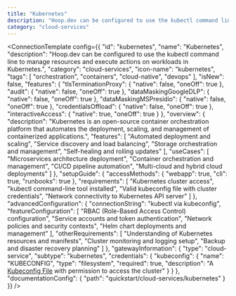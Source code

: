 ```yaml
---
title: "Kubernetes"
description: "Hoop.dev can be configured to use the kubectl command line to manage resources and execute actions on workloads in Kubernetes."
category: "cloud-services"
---
```



<ConnectionTemplate config={{
  "id": "kubernetes",
  "name": "Kubernetes",
  "description": "Hoop.dev can be configured to use the kubectl command line to manage resources and execute actions on workloads in Kubernetes.",
  "category": "cloud-services",
  "icon-name": "kubernetes",
  "tags": [
    "orchestration",
    "containers",
    "cloud-native",
    "devops"
  ],
  "isNew": false,
  "features": {
    "tlsTerminationProxy": {
      "native": false,
      "oneOff": true
    },
    "audit": {
      "native": false,
      "oneOff": true
    },
    "dataMaskingGoogleDLP": {
      "native": false,
      "oneOff": true
    },
    "dataMaskingMSPresidio": {
      "native": false,
      "oneOff": true
    },
    "credentialsOffload": {
      "native": false,
      "oneOff": true
    },
    "interactiveAccess": {
      "native": true,
      "oneOff": true
    }
  },
  "overview": {
    "description": "Kubernetes is an open-source container orchestration platform that automates the deployment, scaling, and management of containerized applications.",
    "features": [
      "Automated deployment and scaling",
      "Service discovery and load balancing",
      "Storage orchestration and management",
      "Self-healing and rolling updates"
    ],
    "useCases": [
      "Microservices architecture deployment",
      "Container orchestration and management",
      "CI/CD pipeline automation",
      "Multi-cloud and hybrid cloud deployments"
    ]
  },
  "setupGuide": {
    "accessMethods": {
      "webapp": true,
      "cli": true,
      "runbooks": true
    },
    "requirements": [
      "Kubernetes cluster access",
      "kubectl command-line tool installed",
      "Valid kubeconfig file with cluster credentials",
      "Network connectivity to Kubernetes API server"
    ]
  },
  "advancedConfiguration": {
    "connectionString": "kubectl via kubeconfig",
    "featureConfiguration": [
      "RBAC (Role-Based Access Control) configuration",
      "Service accounts and token authentication",
      "Network policies and security contexts",
      "Helm chart deployments and management"
    ],
    "otherRequirements": [
      "Understanding of Kubernetes resources and manifests",
      "Cluster monitoring and logging setup",
      "Backup and disaster recovery planning"
    ]
  },
  "gatewayInformation": {
    "type": "cloud-service",
    "subtype": "kubernetes",
    "credentials": {
      "kubeconfig": {
        "name": "KUBECONFIG",
        "type": "filesystem",
        "required": true,
        "description": "A [Kubeconfig File](https://kubernetes.io/docs/concepts/configuration/organize-cluster-access-kubeconfig/) with permission to access the cluster"
      }
    }
  },
  "documentationConfig": {
    "path": "quickstart/cloud-services/kubernetes"
  }
}} />

